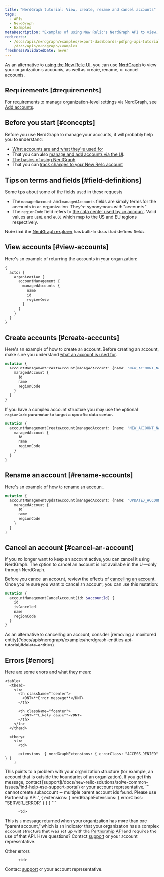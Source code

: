 ```yaml
---
title: "NerdGraph tutorial: View, create, rename and cancel accounts"
tags:
  - APIs
  - NerdGraph
  - Examples
metaDescription: "Examples of using New Relic's NerdGraph API to view, create, and rename accounts." 
redirects:
  - /docs/apis/nerdgraph/examples/export-dashboards-pdfpng-api-tutorial
  - /docs/apis/nerdgraph/examples
freshnessValidatedDate: never
---
```


As an alternative to [using the New Relic UI](/docs/accounts/accounts-billing/account-structure/add-accounts), you can use [NerdGraph](/docs/apis/nerdgraph/get-started/introduction-new-relic-nerdgraph) to view your organization's accounts, as well as create, rename, or cancel accounts. 

## Requirements [#requirements]

For requirements to manage organization-level settings via NerdGraph, see [Add accounts](/docs/accounts/accounts-billing/account-structure/add-accounts).

## Before you start [#concepts]

Before you use NerdGraph to manage your accounts, it will probably help you to understand:

* [What accounts are and what they're used for](/docs/accounts/accounts-billing/account-structure/new-relic-account-structure)
* That you can also [manage and add accounts via the UI](/docs/accounts/accounts-billing/account-structure/add-accounts). 
* [The basics of using NerdGraph](/docs/apis/nerdgraph/get-started/introduction-new-relic-nerdgraph)
* That you can [track changes to your New Relic account](/docs/data-apis/understand-data/event-data/query-account-audit-logs-nrauditevent)  

## Tips on terms and fields [#field-definitions]

Some tips about some of the fields used in these requests: 
* The `managedAccount` and `managedAccounts` fields are simply terms for the accounts in an organization. They're synonymous with "accounts."
* The `regionCode` field refers to [the data center used by an account](/docs/accounts/accounts-billing/account-setup/choose-your-data-center). Valid values are `us01` and `eu01` which map to the US and EU regions respectively.

Note that the [NerdGraph explorer](/docs/apis/nerdgraph/get-started/introduction-new-relic-nerdgraph/#explorer) has built-in docs that defines fields.

## View accounts [#view-accounts]

Here's an example of returning the accounts in your organization: 

```graphql
{
  actor {
    organization {
      accountManagement {
        managedAccounts {
          name
          id
          regionCode
        }
      }
    }
  }
}
```

## Create accounts [#create-accounts]

Here's an example of how to create an account. Before creating an account, make sure you understand [what an account is used for](/docs/accounts/accounts-billing/account-structure/new-relic-account-structure). 

```graphql
mutation {
  accountManagementCreateAccount(managedAccount: {name: "NEW_ACCOUNT_NAME"}) {
    managedAccount {
      id
      name
      regionCode
    }
  }
}
```

If you have a complex account structure you may use the optional `regionCode` parameter to target a specific data center.

```graphql
mutation {
  accountManagementCreateAccount(managedAccount: {name: "NEW_ACCOUNT_NAME", regionCode: "eu01"}) {
    managedAccount {
      id
      name
      regionCode
    }
  }
}
```

## Rename an account [#rename-accounts]

Here's an example of how to rename an account. 

```graphql
mutation {
  accountManagementUpdateAccount(managedAccount: {name: "UPDATED_ACCOUNT_NAME", id: 101010101}) {
    managedAccount {
      id
      name
      regionCode
    }
  }
}
```

## Cancel an account [#cancel-an-account]

If you no longer want to keep an account active, you can cancel it using NerdGraph. The option to cancel an account is not available in the UI&mdash;only through NerdGraph.

Before you cancel an account, review the effects of [cancelling an account](/docs/accounts/accounts-billing/account-setup/downgradecancel-account). Once you're sure you want to cancel an account, you can use this mutation:

```graphql
mutation {
  accountManagementCancelAccount(id: $accountId) {
    id
    isCanceled
    name
    regionCode
  }
}
```

<Callout variant="tip">
  As an alternative to cancelling an account, consider [removing a monitored entity](/docs/apis/nerdgraph/examples/nerdgraph-entities-api-tutorial/#delete-entities).
</Callout>

## Errors [#errors]

Here are some errors and what they mean: 

    <table>
      <thead>
        <tr>
          <th className="fcenter">
            <DNT>**Error message**</DNT>
          </th>

          <th className="fcenter">
            <DNT>**Likely cause**</DNT>
          </th>
        </tr>
      </thead>

      <tbody>
        <tr>
          <td>
```"unauthorized", {
      extensions: { nerdGraphExtensions: { errorClass: "ACCESS_DENIED" } }
    }
```
</td>

<td>
This points to a problem with your organization structure (for example, an account that is outside the boundaries of an organization). If you get this message, contact [support](/docs/new-relic-solutions/solve-common-issues/find-help-use-support-portal) or your account representative. 
</td>
</tr>

<tr>
 <td>
```
cannot create subaccount -- multiple parent account ids found. Please use Partnership API.", {
        extensions: { nerdGraphExtensions: { errorClass: "SERVER_ERROR" } }
      }
```
          </td>

          <td>
This is a message returned when your organization has more than one "parent account," which is an indicator that your organization has a complex account structure that was set up with the [Partnership API](/docs/new-relic-partnerships/partner-integration-guide/partner-account-maintenance/partner-api) and requires the use of that API. Have questions? Contact [support](/docs/new-relic-solutions/solve-common-issues/find-help-use-support-portal) or your account representative. 
</td>
        </tr>
        
<tr>
 <td>
Other errors
          </td>

          <td>
Contact [support](/docs/new-relic-solutions/solve-common-issues/find-help-use-support-portal) or your account representative. 
</td>
        </tr>        
</tbody>
</table>




